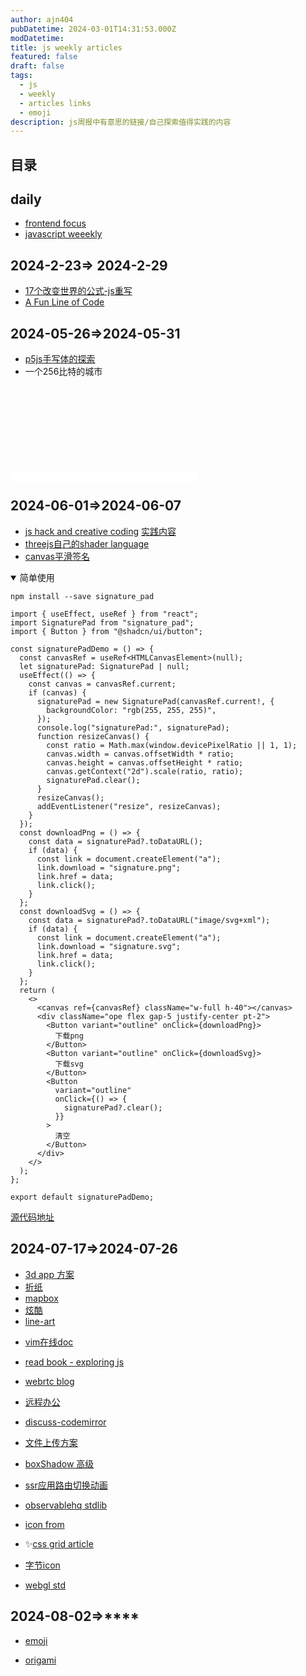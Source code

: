 ```yaml
---
author: ajn404
pubDatetime: 2024-03-01T14:31:53.000Z
modDatetime:
title: js weekly articles
featured: false
draft: false
tags:
  - js
  - weekly
  - articles links
  - emoji
description: js周报中有意思的链接/自己探索值得实践的内容
---
```


## 目录

## daily

- [frontend focus](https://frontendfoc.us/)
- [javascript weeekly](https://javascriptweekly.com/)

## 2024-2-23=> 2024-2-29

- [17个改变世界的公式-js重写](https://runjs.app/blog/equations-that-changed-the-world-rewritten-in-javascript#complex-numbers)
- [A Fun Line of Code](https://dbushell.com/2024/02/27/a-fun-line-of-code/)

## 2024-05-26=>2024-05-31

- [p5js手写体的探索](https://www.amygoodchild.com/blog/cursive-handwriting-in-javascript)
- 一个256比特的城市

<canvas id="c" height="60" style="width:500px;background:#fff" width="99">
  <svg onload='IsInViewport=(element)=>{let bounding = element.getBoundingClientRect();return bounding.top >= 0 &amp;&amp; bounding.top <= (innerHeight-99);};setInterval("if(IsInViewport(c)){for(c.width=w=99,++t,i=6e3;i--;c.getContext`2d`.fillRect(i%w,i/w|0,1-d*Z/w+s,1))for(a=i%w/50-1,s=b=1-i/4e3,X=t,Y=Z=d=1;++Z<w&amp;(Y<6-(32<Z&amp;27<X%w&amp;&amp;X/9^Z/8)*8%46||d|(s=(X&amp;Y&amp;Z)%3/Z,a=b=1,d=Z/w));Y-=b)X+=a}",t=16)'></svg>
</canvas>

## 2024-06-01=>2024-06-07

- [js hack and creative coding](https://aem1k.com/)
  [实践内容](/posts/2024-06#js-hack-and-creative-coding)
- [threejs自己的shader language](https://github.com/mrdoob/three.js/wiki/Three.js-Shading-Language)
- [canvas平滑签名](szimek.github.io/signature_pad/)


<details open>
<summary>简单使用</summary>

```shell
npm install --save signature_pad
```

```tsx
import { useEffect, useRef } from "react";
import SignaturePad from "signature_pad";
import { Button } from "@shadcn/ui/button";

const signaturePadDemo = () => {
  const canvasRef = useRef<HTMLCanvasElement>(null);
  let signaturePad: SignaturePad | null;
  useEffect(() => {
    const canvas = canvasRef.current;
    if (canvas) {
      signaturePad = new SignaturePad(canvasRef.current!, {
        backgroundColor: "rgb(255, 255, 255)",
      });
      console.log("signaturePad:", signaturePad);
      function resizeCanvas() {
        const ratio = Math.max(window.devicePixelRatio || 1, 1);
        canvas.width = canvas.offsetWidth * ratio;
        canvas.height = canvas.offsetHeight * ratio;
        canvas.getContext("2d").scale(ratio, ratio);
        signaturePad.clear();
      }
      resizeCanvas();
      addEventListener("resize", resizeCanvas);
    }
  });
  const downloadPng = () => {
    const data = signaturePad?.toDataURL();
    if (data) {
      const link = document.createElement("a");
      link.download = "signature.png";
      link.href = data;
      link.click();
    }
  };
  const downloadSvg = () => {
    const data = signaturePad?.toDataURL("image/svg+xml");
    if (data) {
      const link = document.createElement("a");
      link.download = "signature.svg";
      link.href = data;
      link.click();
    }
  };
  return (
    <>
      <canvas ref={canvasRef} className="w-full h-40"></canvas>
      <div className="ope flex gap-5 justify-center pt-2">
        <Button variant="outline" onClick={downloadPng}>
          下载png
        </Button>
        <Button variant="outline" onClick={downloadSvg}>
          下载svg
        </Button>
        <Button
          variant="outline"
          onClick={() => {
            signaturePad?.clear();
          }}
        >
          清空
        </Button>
      </div>
    </>
  );
};

export default signaturePadDemo;
```

<SignaturePad client:load />

[源代码地址](https://github.com/szimek/signature_pad)

</details>

## 2024-07-17=>2024-07-26

- [3d app 方案](https://observablehq.com/@fil/3d-apps-overview)
- [折纸](https://observablehq.com/@kelleyvanevert/tiling-butterflies-to-get-a-dragons-egg-origami-model)
- [mapbox](https://observablehq.com/@pbogden/mapbox-three)
- [炫酷](https://scottdarby.com/)
- [line-art](https://observablehq.com/@makio135/getting-started-with-ln)


<CarouselLine client:load />

- [vim在线doc](https://vimdoc.sourceforge.net/htmldoc/)
- [read book - exploring js](https://exploringjs.com/js/)
- [webrtc blog](https://telecom.altanai.com/)
- [远程办公](https://app.honeypot.io/)

- [discuss-codemirror](https://discuss.codemirror.net/)
- [文件上传方案](https://uppy.io/docs/react/)
- [boxShadow 高级](https://uppy.io/docs/react/)
- [ssr应用路由切换动画](https://swup.js.org/)
- [observablehq stdlib](https://github.com/observablehq/stdlib?tab=readme-ov-file#dom)
- [icon from](https://uxwing.com/)
- ✨[css grid article](https://ishadeed.com/article/css-grid-area/)
- [字节icon](https://iconpark.oceanengine.com/home)
- [webgl std](https://www.khronos.org/webgl/)

## 2024-08-02=>**\*\*\*\***

- [emoji](https://github.com/nolanlawson/emoji-picker-element)


<Emoji />

- [origami](https://tympanus.net/Development/Origami/)


<Travel client:only="react" />
